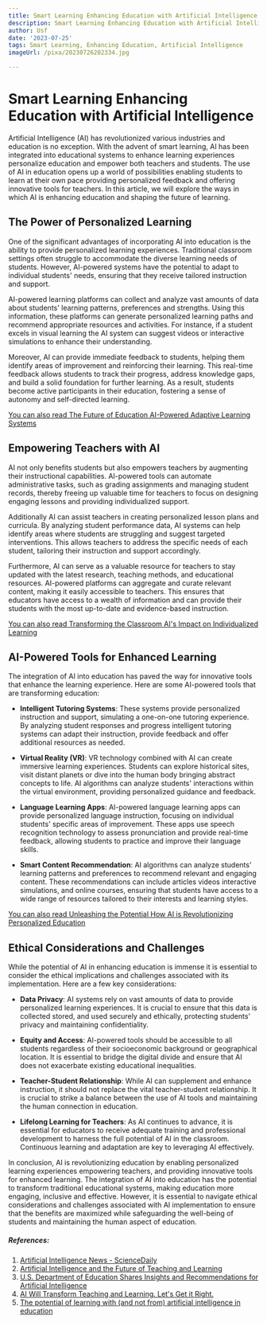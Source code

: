 ```yaml
---
title: Smart Learning Enhancing Education with Artificial Intelligence
description: Smart Learning Enhancing Education with Artificial Intelligence
author: Usf
date: '2023-07-25'
tags: Smart Learning, Enhancing Education, Artificial Intelligence
imageUrl: /pixa/20230726202334.jpg

---
```

# Smart Learning Enhancing Education  with Artificial Intelligence

Artificial Intelligence (AI) has revolutionized various industries and education is no exception.  With the advent of smart learning, AI has been integrated into educational systems to  enhance learning experiences personalize education and empower both teachers  and students. The use of AI in education opens up a world of possibilities enabling students to learn at their own pace providing personalized feedback and offering innovative  tools for teachers. In this article, we will  explore the ways in which AI  is enhancing education and shaping the future  of learning.

## The Power of Personalized  Learning

One of the  significant advantages of incorporating AI into education is the ability to  provide  personalized learning experiences. Traditional classroom settings often  struggle to accommodate the diverse learning needs of students. However, AI-powered systems have the potential to adapt  to individual students' needs, ensuring that they receive tailored instruction and support.

AI-powered learning platforms  can collect and analyze vast amounts of data about students' learning patterns, preferences and strengths. Using this information, these platforms can generate personalized learning paths and recommend appropriate  resources and activities. For instance, if a student excels in visual learning the AI system can suggest videos or interactive simulations to enhance their  understanding.

Moreover, AI can  provide immediate feedback to students, helping them identify areas of improvement and reinforcing their learning. This real-time feedback allows students to track their progress, address knowledge gaps, and build a solid foundation for further learning. As a result, students become active participants in their education,  fostering  a sense of autonomy and self-directed learning.

[You  can also read The Future of Education AI-Powered Adaptive  Learning Systems](The%20Future%20of%20Education%20AI-Powered%20Adaptive%20Learning%20Systems)


##  Empowering Teachers with AI

AI not only benefits students but also empowers teachers by augmenting their instructional capabilities. AI-powered tools can automate administrative tasks, such as grading assignments and managing student  records, thereby freeing up valuable time for teachers to focus on designing engaging lessons and providing  individualized support.

Additionally AI can assist teachers in creating  personalized lesson plans and curricula. By analyzing student performance data,  AI  systems can help identify areas where students are struggling and suggest  targeted interventions. This  allows teachers to address the specific  needs of each student, tailoring their instruction and support accordingly.

Furthermore, AI can serve as a valuable resource for teachers to stay updated with  the latest research,  teaching methods, and educational  resources. AI-powered platforms can aggregate  and curate relevant content, making  it easily accessible to teachers. This ensures  that educators  have access to a wealth of information  and can provide their students with the most  up-to-date and evidence-based instruction.

[You can also read Transforming the Classroom AI's Impact on Individualized Learning](Transforming%20the%20Classroom%20AI%27s%20Impact%20on%20Individualized%20Learning)


## AI-Powered Tools for Enhanced Learning

The integration of AI into education has paved the way for innovative tools that enhance the  learning experience. Here are  some AI-powered tools that are transforming education:

- **Intelligent Tutoring Systems**: These systems provide personalized instruction and support, simulating a one-on-one tutoring experience. By analyzing student responses and progress intelligent tutoring systems can adapt their instruction,  provide feedback and offer additional resources as needed.

-  **Virtual Reality (VR)**: VR technology  combined with AI can create immersive learning  experiences. Students can explore historical sites,  visit distant planets or  dive into the  human body bringing abstract concepts to life. AI algorithms can analyze students' interactions within the  virtual environment, providing  personalized guidance and feedback.

-  **Language Learning Apps**:  AI-powered language learning apps  can  provide personalized language instruction, focusing on individual students' specific areas of improvement. These  apps use speech recognition technology to assess pronunciation and provide real-time feedback, allowing students to practice and improve their  language  skills.

- **Smart Content Recommendation**: AI algorithms  can analyze students' learning patterns and preferences to recommend  relevant  and engaging content. These recommendations can include articles videos interactive simulations, and  online courses, ensuring that students  have access to a wide range  of resources  tailored to their interests and learning  styles.

[You  can also read Unleashing the Potential How AI is Revolutionizing  Personalized Education](Unleashing%20the%20Potential%20How%20AI%20is%20Revolutionizing%20Personalized%20Education)


## Ethical Considerations and Challenges

While the potential of AI in enhancing education is  immense it  is essential to consider the ethical implications and challenges associated with its implementation. Here are a few key considerations:

- **Data Privacy**: AI systems rely on  vast  amounts of  data to provide personalized learning experiences. It is crucial to  ensure that this data is  collected stored, and used securely and ethically, protecting students' privacy and  maintaining confidentiality.

- **Equity and Access**: AI-powered  tools should be accessible to all students regardless of their socioeconomic background or geographical location. It is essential to bridge  the digital divide and  ensure that AI does not exacerbate existing educational inequalities.

- **Teacher-Student Relationship**: While AI can supplement and enhance instruction, it should not replace the vital teacher-student  relationship. It is crucial to strike a balance between the use of AI tools and maintaining the human connection in education.

- **Lifelong Learning  for Teachers**: As AI continues to advance,  it  is essential for educators to receive adequate  training and professional development to harness the full potential of AI in the classroom. Continuous learning and adaptation are key to leveraging AI  effectively.

In conclusion, AI is revolutionizing education by  enabling personalized learning experiences empowering teachers, and providing innovative tools for enhanced learning. The integration of AI into education has the potential to transform traditional educational systems, making education more engaging, inclusive and effective.  However, it is essential to navigate ethical considerations and challenges associated with AI implementation to ensure  that  the benefits are maximized while safeguarding the well-being of students  and maintaining the human aspect of education.

##### References:

1. [Artificial Intelligence News - ScienceDaily](https://www.sciencedaily.com/news/computers_math/artificial_intelligence/)
2. [Artificial  Intelligence and the Future of Teaching and  Learning](https://www2.ed.gov/documents/ai-report/ai-report.pdf)
3.  [U.S. Department of Education Shares Insights and Recommendations  for Artificial Intelligence](https://www.ed.gov/news/press-releases/us-department-education-shares-insights-and-recommendations-artificial-intelligence)
4. [AI Will Transform  Teaching and Learning. Let's Get it Right.](https://hai.stanford.edu/news/ai-will-transform-teaching-and-learning-lets-get-it-right)
5. [The potential of learning with (and not from) artificial intelligence in education](https://www.frontiersin.org/articles/10.3389/frai.2022.903051/full)